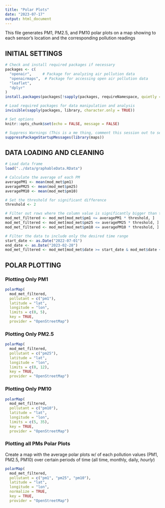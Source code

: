 ```yaml
---
title: "Polar Plots"
date: "2023-07-17"
output: html_document
---
```


This file generates PM1, PM2.5, and PM10 polar plots on a map showing to each sensor's location and the corresponding pollution readings

## INITIAL SETTINGS

```r
# Check and install required packages if necessary
packages <- c(
  "openair",     # Package for analyzing air pollution data
  "openairmaps",  # Package for accessing open air pollution data
  "leaflet",
  "dplyr"
)
install.packages(packages[!sapply(packages, requireNamespace, quietly = TRUE)])

# Load required packages for data manipulation and analysis
invisible(sapply(packages, library, character.only = TRUE))

# Set options
knitr::opts_chunk$set(echo = FALSE, message = FALSE)

# Suppress Warnings (This is a me thing, comment this session out to see the conflicting functions)
suppressPackageStartupMessages(library(maps))
```

## DATA LOADING AND CLEANING

```r
# Load data frame
load("../data/graphableData.RData")

# Calculate the average of each PM
averagePM1 <- mean(mod_met$pm1)
averagePM25 <- mean(mod_met$pm25)
averagePM10 <- mean(mod_met$pm10)

# Set the threshold for significant difference
threshold <- 2

# Filter out rows where the column value is significantly bigger than the average
mod_met_filtered <- mod_met[mod_met$pm1 <= averagePM1 * threshold, ]
mod_met_filtered <- mod_met[mod_met$pm25 <= averagePM25 * threshold, ]
mod_met_filtered <- mod_met[mod_met$pm10 <= averagePM10 * threshold, ]

# Filter the data to include only the desired time range
start_date <- as.Date("2022-07-01")
end_date <- as.Date("2023-02-28")
mod_met_filtered <- mod_met[mod_met$date >= start_date & mod_met$date <= end_date, ]
```

## POLAR PLOTTING

### Plotting Only PM1

```r
polarMap(
  mod_met_filtered,
  pollutant = c("pm1"),
  latitude = "lat",
  longitude = "lon",
  limits = c(0, 5),
  key = TRUE,
  provider = "OpenStreetMap")
```

### Plotting Only PM2.5

```r
polarMap(
  mod_met_filtered,
  pollutant = c("pm25"),
  latitude = "lat",
  longitude = "lon",
  limits = c(0, 12),
  key = TRUE,
  provider = "OpenStreetMap")
```

### Plotting Only PM10

```r
polarMap(
  mod_met_filtered,
  pollutant = c("pm10"),
  latitude = "lat",
  longitude = "lon",
  limits = c(5, 35),
  key = TRUE,
  provider = "OpenStreetMap")
```

### Plotting all PMs Polar Plots

Create a map with the average polar plots w/ of each pollution values (PM1, PM2.5, PM10) over certain periods of time (all time, monthly, daily, *hourly*)

```r
polarMap(
  mod_met_filtered,
  pollutant = c("pm1", "pm25", "pm10"),
  latitude = "lat",
  longitude = "lon",
  normalize = TRUE,
  key = TRUE,
  provider = "OpenStreetMap")
```
